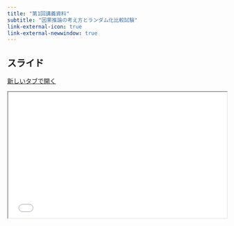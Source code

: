 ```yaml
---
title: "第1回講義資料"
subtitle: "因果推論の考え方とランダム化比較試験"
link-external-icon: true
link-external-newwindow: true
---
```


## スライド

<a href="../slide/slide01.html" class="btn btn-primary btn-sm" target="_blank" role="button"><i class="bi bi-window"></i> 新しいタブで開く</a>

```{=html}
<iframe class="slide-deck" src="../slide/slide01.html" width="100%" style="aspect-ratio: 16 / 9.2;"></iframe>
```

